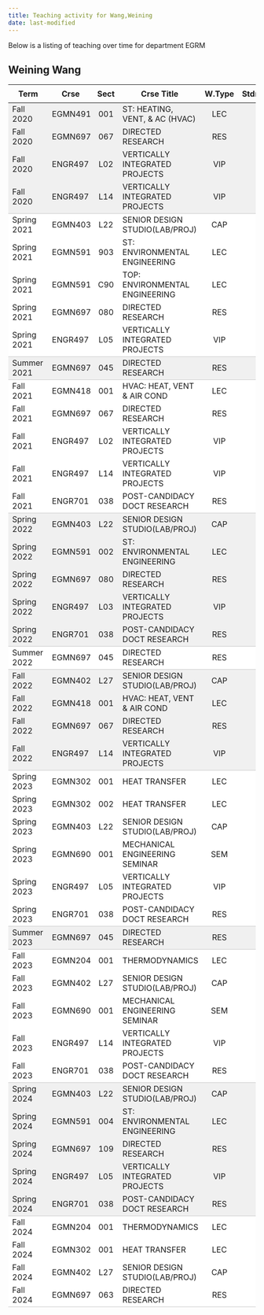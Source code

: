 ```yaml
---
title: Teaching activity for Wang,Weining
date: last-modified
---
```


Below is a listing of teaching over time for department EGRM


## Weining Wang

<style type="text/css">
#T_2ea62 table {
  width: 100%;
  border-collapse: collapse;
}
#T_2ea62 th {
  text-align: center;
  padding: 8px;
}
#T_2ea62 td:nth-child(1) {
  padding-right: 10px;
  text-align: left;
}
#T_2ea62 td:nth-child(2) {
  padding-right: 5px;
  text-align: left;
}
#T_2ea62  td:nth-child(4) {
  padding-right: 5px;
  text-align: left;
}
#T_2ea62 td:nth-child(3) {
  text-align: center;
}
#T_2ea62  td:nth-child(5) {
  text-align: center;
}
#T_2ea62 td:nth-child(6) {
  text-align: right;
}
#T_2ea62  td:nth-child(7) {
  text-align: right;
}
#T_2ea62_row0_col0, #T_2ea62_row0_col1, #T_2ea62_row0_col2, #T_2ea62_row0_col3, #T_2ea62_row0_col4, #T_2ea62_row0_col5, #T_2ea62_row0_col6, #T_2ea62_row1_col0, #T_2ea62_row1_col1, #T_2ea62_row1_col2, #T_2ea62_row1_col3, #T_2ea62_row1_col4, #T_2ea62_row1_col5, #T_2ea62_row1_col6, #T_2ea62_row2_col0, #T_2ea62_row2_col1, #T_2ea62_row2_col2, #T_2ea62_row2_col3, #T_2ea62_row2_col4, #T_2ea62_row2_col5, #T_2ea62_row2_col6, #T_2ea62_row15_col0, #T_2ea62_row15_col1, #T_2ea62_row15_col2, #T_2ea62_row15_col3, #T_2ea62_row15_col4, #T_2ea62_row15_col5, #T_2ea62_row15_col6, #T_2ea62_row16_col0, #T_2ea62_row16_col1, #T_2ea62_row16_col2, #T_2ea62_row16_col3, #T_2ea62_row16_col4, #T_2ea62_row16_col5, #T_2ea62_row16_col6, #T_2ea62_row17_col0, #T_2ea62_row17_col1, #T_2ea62_row17_col2, #T_2ea62_row17_col3, #T_2ea62_row17_col4, #T_2ea62_row17_col5, #T_2ea62_row17_col6, #T_2ea62_row18_col0, #T_2ea62_row18_col1, #T_2ea62_row18_col2, #T_2ea62_row18_col3, #T_2ea62_row18_col4, #T_2ea62_row18_col5, #T_2ea62_row18_col6, #T_2ea62_row21_col0, #T_2ea62_row21_col1, #T_2ea62_row21_col2, #T_2ea62_row21_col3, #T_2ea62_row21_col4, #T_2ea62_row21_col5, #T_2ea62_row21_col6, #T_2ea62_row22_col0, #T_2ea62_row22_col1, #T_2ea62_row22_col2, #T_2ea62_row22_col3, #T_2ea62_row22_col4, #T_2ea62_row22_col5, #T_2ea62_row22_col6, #T_2ea62_row23_col0, #T_2ea62_row23_col1, #T_2ea62_row23_col2, #T_2ea62_row23_col3, #T_2ea62_row23_col4, #T_2ea62_row23_col5, #T_2ea62_row23_col6, #T_2ea62_row37_col0, #T_2ea62_row37_col1, #T_2ea62_row37_col2, #T_2ea62_row37_col3, #T_2ea62_row37_col4, #T_2ea62_row37_col5, #T_2ea62_row37_col6, #T_2ea62_row38_col0, #T_2ea62_row38_col1, #T_2ea62_row38_col2, #T_2ea62_row38_col3, #T_2ea62_row38_col4, #T_2ea62_row38_col5, #T_2ea62_row38_col6, #T_2ea62_row39_col0, #T_2ea62_row39_col1, #T_2ea62_row39_col2, #T_2ea62_row39_col3, #T_2ea62_row39_col4, #T_2ea62_row39_col5, #T_2ea62_row39_col6, #T_2ea62_row40_col0, #T_2ea62_row40_col1, #T_2ea62_row40_col2, #T_2ea62_row40_col3, #T_2ea62_row40_col4, #T_2ea62_row40_col5, #T_2ea62_row40_col6 {
  background-color: #f0f0f0;
  border-bottom: none;
}
#T_2ea62_row3_col0, #T_2ea62_row3_col1, #T_2ea62_row3_col2, #T_2ea62_row3_col3, #T_2ea62_row3_col4, #T_2ea62_row3_col5, #T_2ea62_row3_col6, #T_2ea62_row9_col0, #T_2ea62_row9_col1, #T_2ea62_row9_col2, #T_2ea62_row9_col3, #T_2ea62_row9_col4, #T_2ea62_row9_col5, #T_2ea62_row9_col6, #T_2ea62_row19_col0, #T_2ea62_row19_col1, #T_2ea62_row19_col2, #T_2ea62_row19_col3, #T_2ea62_row19_col4, #T_2ea62_row19_col5, #T_2ea62_row19_col6, #T_2ea62_row24_col0, #T_2ea62_row24_col1, #T_2ea62_row24_col2, #T_2ea62_row24_col3, #T_2ea62_row24_col4, #T_2ea62_row24_col5, #T_2ea62_row24_col6, #T_2ea62_row31_col0, #T_2ea62_row31_col1, #T_2ea62_row31_col2, #T_2ea62_row31_col3, #T_2ea62_row31_col4, #T_2ea62_row31_col5, #T_2ea62_row31_col6, #T_2ea62_row41_col0, #T_2ea62_row41_col1, #T_2ea62_row41_col2, #T_2ea62_row41_col3, #T_2ea62_row41_col4, #T_2ea62_row41_col5, #T_2ea62_row41_col6 {
  background-color: #f0f0f0;
  border-bottom: 1px solid #ccc;
}
#T_2ea62_row4_col0, #T_2ea62_row4_col1, #T_2ea62_row4_col2, #T_2ea62_row4_col3, #T_2ea62_row4_col4, #T_2ea62_row4_col5, #T_2ea62_row4_col6, #T_2ea62_row5_col0, #T_2ea62_row5_col1, #T_2ea62_row5_col2, #T_2ea62_row5_col3, #T_2ea62_row5_col4, #T_2ea62_row5_col5, #T_2ea62_row5_col6, #T_2ea62_row6_col0, #T_2ea62_row6_col1, #T_2ea62_row6_col2, #T_2ea62_row6_col3, #T_2ea62_row6_col4, #T_2ea62_row6_col5, #T_2ea62_row6_col6, #T_2ea62_row7_col0, #T_2ea62_row7_col1, #T_2ea62_row7_col2, #T_2ea62_row7_col3, #T_2ea62_row7_col4, #T_2ea62_row7_col5, #T_2ea62_row7_col6, #T_2ea62_row10_col0, #T_2ea62_row10_col1, #T_2ea62_row10_col2, #T_2ea62_row10_col3, #T_2ea62_row10_col4, #T_2ea62_row10_col5, #T_2ea62_row10_col6, #T_2ea62_row11_col0, #T_2ea62_row11_col1, #T_2ea62_row11_col2, #T_2ea62_row11_col3, #T_2ea62_row11_col4, #T_2ea62_row11_col5, #T_2ea62_row11_col6, #T_2ea62_row12_col0, #T_2ea62_row12_col1, #T_2ea62_row12_col2, #T_2ea62_row12_col3, #T_2ea62_row12_col4, #T_2ea62_row12_col5, #T_2ea62_row12_col6, #T_2ea62_row13_col0, #T_2ea62_row13_col1, #T_2ea62_row13_col2, #T_2ea62_row13_col3, #T_2ea62_row13_col4, #T_2ea62_row13_col5, #T_2ea62_row13_col6, #T_2ea62_row25_col0, #T_2ea62_row25_col1, #T_2ea62_row25_col2, #T_2ea62_row25_col3, #T_2ea62_row25_col4, #T_2ea62_row25_col5, #T_2ea62_row25_col6, #T_2ea62_row26_col0, #T_2ea62_row26_col1, #T_2ea62_row26_col2, #T_2ea62_row26_col3, #T_2ea62_row26_col4, #T_2ea62_row26_col5, #T_2ea62_row26_col6, #T_2ea62_row27_col0, #T_2ea62_row27_col1, #T_2ea62_row27_col2, #T_2ea62_row27_col3, #T_2ea62_row27_col4, #T_2ea62_row27_col5, #T_2ea62_row27_col6, #T_2ea62_row28_col0, #T_2ea62_row28_col1, #T_2ea62_row28_col2, #T_2ea62_row28_col3, #T_2ea62_row28_col4, #T_2ea62_row28_col5, #T_2ea62_row28_col6, #T_2ea62_row29_col0, #T_2ea62_row29_col1, #T_2ea62_row29_col2, #T_2ea62_row29_col3, #T_2ea62_row29_col4, #T_2ea62_row29_col5, #T_2ea62_row29_col6, #T_2ea62_row32_col0, #T_2ea62_row32_col1, #T_2ea62_row32_col2, #T_2ea62_row32_col3, #T_2ea62_row32_col4, #T_2ea62_row32_col5, #T_2ea62_row32_col6, #T_2ea62_row33_col0, #T_2ea62_row33_col1, #T_2ea62_row33_col2, #T_2ea62_row33_col3, #T_2ea62_row33_col4, #T_2ea62_row33_col5, #T_2ea62_row33_col6, #T_2ea62_row34_col0, #T_2ea62_row34_col1, #T_2ea62_row34_col2, #T_2ea62_row34_col3, #T_2ea62_row34_col4, #T_2ea62_row34_col5, #T_2ea62_row34_col6, #T_2ea62_row35_col0, #T_2ea62_row35_col1, #T_2ea62_row35_col2, #T_2ea62_row35_col3, #T_2ea62_row35_col4, #T_2ea62_row35_col5, #T_2ea62_row35_col6, #T_2ea62_row42_col0, #T_2ea62_row42_col1, #T_2ea62_row42_col2, #T_2ea62_row42_col3, #T_2ea62_row42_col4, #T_2ea62_row42_col5, #T_2ea62_row42_col6, #T_2ea62_row43_col0, #T_2ea62_row43_col1, #T_2ea62_row43_col2, #T_2ea62_row43_col3, #T_2ea62_row43_col4, #T_2ea62_row43_col5, #T_2ea62_row43_col6, #T_2ea62_row44_col0, #T_2ea62_row44_col1, #T_2ea62_row44_col2, #T_2ea62_row44_col3, #T_2ea62_row44_col4, #T_2ea62_row44_col5, #T_2ea62_row44_col6 {
  background-color: #ffffff;
  border-bottom: none;
}
#T_2ea62_row8_col0, #T_2ea62_row8_col1, #T_2ea62_row8_col2, #T_2ea62_row8_col3, #T_2ea62_row8_col4, #T_2ea62_row8_col5, #T_2ea62_row8_col6, #T_2ea62_row14_col0, #T_2ea62_row14_col1, #T_2ea62_row14_col2, #T_2ea62_row14_col3, #T_2ea62_row14_col4, #T_2ea62_row14_col5, #T_2ea62_row14_col6, #T_2ea62_row20_col0, #T_2ea62_row20_col1, #T_2ea62_row20_col2, #T_2ea62_row20_col3, #T_2ea62_row20_col4, #T_2ea62_row20_col5, #T_2ea62_row20_col6, #T_2ea62_row30_col0, #T_2ea62_row30_col1, #T_2ea62_row30_col2, #T_2ea62_row30_col3, #T_2ea62_row30_col4, #T_2ea62_row30_col5, #T_2ea62_row30_col6, #T_2ea62_row36_col0, #T_2ea62_row36_col1, #T_2ea62_row36_col2, #T_2ea62_row36_col3, #T_2ea62_row36_col4, #T_2ea62_row36_col5, #T_2ea62_row36_col6, #T_2ea62_row45_col0, #T_2ea62_row45_col1, #T_2ea62_row45_col2, #T_2ea62_row45_col3, #T_2ea62_row45_col4, #T_2ea62_row45_col5, #T_2ea62_row45_col6 {
  background-color: #ffffff;
  border-bottom: 1px solid #ccc;
}
</style>
<table id="T_2ea62">
  <thead>
    <tr>
      <th id="T_2ea62_level0_col0" class="col_heading level0 col0" >Term</th>
      <th id="T_2ea62_level0_col1" class="col_heading level0 col1" >Crse</th>
      <th id="T_2ea62_level0_col2" class="col_heading level0 col2" >Sect</th>
      <th id="T_2ea62_level0_col3" class="col_heading level0 col3" >Crse Title</th>
      <th id="T_2ea62_level0_col4" class="col_heading level0 col4" >W.Type</th>
      <th id="T_2ea62_level0_col5" class="col_heading level0 col5" >Stdnts</th>
      <th id="T_2ea62_level0_col6" class="col_heading level0 col6" >Hours</th>
    </tr>
  </thead>
  <tbody>
    <tr>
      <td id="T_2ea62_row0_col0" class="data row0 col0" >Fall 2020</td>
      <td id="T_2ea62_row0_col1" class="data row0 col1" >EGMN491</td>
      <td id="T_2ea62_row0_col2" class="data row0 col2" >001</td>
      <td id="T_2ea62_row0_col3" class="data row0 col3" >ST: HEATING, VENT, & AC (HVAC)</td>
      <td id="T_2ea62_row0_col4" class="data row0 col4" >LEC</td>
      <td id="T_2ea62_row0_col5" class="data row0 col5" >25</td>
      <td id="T_2ea62_row0_col6" class="data row0 col6" >75</td>
    </tr>
    <tr>
      <td id="T_2ea62_row1_col0" class="data row1 col0" >Fall 2020</td>
      <td id="T_2ea62_row1_col1" class="data row1 col1" >EGMN697</td>
      <td id="T_2ea62_row1_col2" class="data row1 col2" >067</td>
      <td id="T_2ea62_row1_col3" class="data row1 col3" >DIRECTED RESEARCH</td>
      <td id="T_2ea62_row1_col4" class="data row1 col4" >RES</td>
      <td id="T_2ea62_row1_col5" class="data row1 col5" >2</td>
      <td id="T_2ea62_row1_col6" class="data row1 col6" >18</td>
    </tr>
    <tr>
      <td id="T_2ea62_row2_col0" class="data row2 col0" >Fall 2020</td>
      <td id="T_2ea62_row2_col1" class="data row2 col1" >ENGR497</td>
      <td id="T_2ea62_row2_col2" class="data row2 col2" >L02</td>
      <td id="T_2ea62_row2_col3" class="data row2 col3" >VERTICALLY INTEGRATED PROJECTS</td>
      <td id="T_2ea62_row2_col4" class="data row2 col4" >VIP</td>
      <td id="T_2ea62_row2_col5" class="data row2 col5" >1</td>
      <td id="T_2ea62_row2_col6" class="data row2 col6" >1</td>
    </tr>
    <tr>
      <td id="T_2ea62_row3_col0" class="data row3 col0" >Fall 2020</td>
      <td id="T_2ea62_row3_col1" class="data row3 col1" >ENGR497</td>
      <td id="T_2ea62_row3_col2" class="data row3 col2" >L14</td>
      <td id="T_2ea62_row3_col3" class="data row3 col3" >VERTICALLY INTEGRATED PROJECTS</td>
      <td id="T_2ea62_row3_col4" class="data row3 col4" >VIP</td>
      <td id="T_2ea62_row3_col5" class="data row3 col5" >1</td>
      <td id="T_2ea62_row3_col6" class="data row3 col6" >2</td>
    </tr>
    <tr>
      <td id="T_2ea62_row4_col0" class="data row4 col0" >Spring 2021</td>
      <td id="T_2ea62_row4_col1" class="data row4 col1" >EGMN403</td>
      <td id="T_2ea62_row4_col2" class="data row4 col2" >L22</td>
      <td id="T_2ea62_row4_col3" class="data row4 col3" >SENIOR DESIGN STUDIO(LAB/PROJ)</td>
      <td id="T_2ea62_row4_col4" class="data row4 col4" >CAP</td>
      <td id="T_2ea62_row4_col5" class="data row4 col5" >2</td>
      <td id="T_2ea62_row4_col6" class="data row4 col6" >4</td>
    </tr>
    <tr>
      <td id="T_2ea62_row5_col0" class="data row5 col0" >Spring 2021</td>
      <td id="T_2ea62_row5_col1" class="data row5 col1" >EGMN591</td>
      <td id="T_2ea62_row5_col2" class="data row5 col2" >903</td>
      <td id="T_2ea62_row5_col3" class="data row5 col3" >ST: ENVIRONMENTAL ENGINEERING</td>
      <td id="T_2ea62_row5_col4" class="data row5 col4" >LEC</td>
      <td id="T_2ea62_row5_col5" class="data row5 col5" >30</td>
      <td id="T_2ea62_row5_col6" class="data row5 col6" >90</td>
    </tr>
    <tr>
      <td id="T_2ea62_row6_col0" class="data row6 col0" >Spring 2021</td>
      <td id="T_2ea62_row6_col1" class="data row6 col1" >EGMN591</td>
      <td id="T_2ea62_row6_col2" class="data row6 col2" >C90</td>
      <td id="T_2ea62_row6_col3" class="data row6 col3" >TOP: ENVIRONMENTAL ENGINEERING</td>
      <td id="T_2ea62_row6_col4" class="data row6 col4" >LEC</td>
      <td id="T_2ea62_row6_col5" class="data row6 col5" >12</td>
      <td id="T_2ea62_row6_col6" class="data row6 col6" >36</td>
    </tr>
    <tr>
      <td id="T_2ea62_row7_col0" class="data row7 col0" >Spring 2021</td>
      <td id="T_2ea62_row7_col1" class="data row7 col1" >EGMN697</td>
      <td id="T_2ea62_row7_col2" class="data row7 col2" >080</td>
      <td id="T_2ea62_row7_col3" class="data row7 col3" >DIRECTED RESEARCH</td>
      <td id="T_2ea62_row7_col4" class="data row7 col4" >RES</td>
      <td id="T_2ea62_row7_col5" class="data row7 col5" >2</td>
      <td id="T_2ea62_row7_col6" class="data row7 col6" >18</td>
    </tr>
    <tr>
      <td id="T_2ea62_row8_col0" class="data row8 col0" >Spring 2021</td>
      <td id="T_2ea62_row8_col1" class="data row8 col1" >ENGR497</td>
      <td id="T_2ea62_row8_col2" class="data row8 col2" >L05</td>
      <td id="T_2ea62_row8_col3" class="data row8 col3" >VERTICALLY INTEGRATED PROJECTS</td>
      <td id="T_2ea62_row8_col4" class="data row8 col4" >VIP</td>
      <td id="T_2ea62_row8_col5" class="data row8 col5" >2</td>
      <td id="T_2ea62_row8_col6" class="data row8 col6" >4</td>
    </tr>
    <tr>
      <td id="T_2ea62_row9_col0" class="data row9 col0" >Summer 2021</td>
      <td id="T_2ea62_row9_col1" class="data row9 col1" >EGMN697</td>
      <td id="T_2ea62_row9_col2" class="data row9 col2" >045</td>
      <td id="T_2ea62_row9_col3" class="data row9 col3" >DIRECTED RESEARCH</td>
      <td id="T_2ea62_row9_col4" class="data row9 col4" >RES</td>
      <td id="T_2ea62_row9_col5" class="data row9 col5" >2</td>
      <td id="T_2ea62_row9_col6" class="data row9 col6" >6</td>
    </tr>
    <tr>
      <td id="T_2ea62_row10_col0" class="data row10 col0" >Fall 2021</td>
      <td id="T_2ea62_row10_col1" class="data row10 col1" >EGMN418</td>
      <td id="T_2ea62_row10_col2" class="data row10 col2" >001</td>
      <td id="T_2ea62_row10_col3" class="data row10 col3" >HVAC: HEAT, VENT & AIR COND</td>
      <td id="T_2ea62_row10_col4" class="data row10 col4" >LEC</td>
      <td id="T_2ea62_row10_col5" class="data row10 col5" >16</td>
      <td id="T_2ea62_row10_col6" class="data row10 col6" >48</td>
    </tr>
    <tr>
      <td id="T_2ea62_row11_col0" class="data row11 col0" >Fall 2021</td>
      <td id="T_2ea62_row11_col1" class="data row11 col1" >EGMN697</td>
      <td id="T_2ea62_row11_col2" class="data row11 col2" >067</td>
      <td id="T_2ea62_row11_col3" class="data row11 col3" >DIRECTED RESEARCH</td>
      <td id="T_2ea62_row11_col4" class="data row11 col4" >RES</td>
      <td id="T_2ea62_row11_col5" class="data row11 col5" >1</td>
      <td id="T_2ea62_row11_col6" class="data row11 col6" >9</td>
    </tr>
    <tr>
      <td id="T_2ea62_row12_col0" class="data row12 col0" >Fall 2021</td>
      <td id="T_2ea62_row12_col1" class="data row12 col1" >ENGR497</td>
      <td id="T_2ea62_row12_col2" class="data row12 col2" >L02</td>
      <td id="T_2ea62_row12_col3" class="data row12 col3" >VERTICALLY INTEGRATED PROJECTS</td>
      <td id="T_2ea62_row12_col4" class="data row12 col4" >VIP</td>
      <td id="T_2ea62_row12_col5" class="data row12 col5" >1</td>
      <td id="T_2ea62_row12_col6" class="data row12 col6" >1</td>
    </tr>
    <tr>
      <td id="T_2ea62_row13_col0" class="data row13 col0" >Fall 2021</td>
      <td id="T_2ea62_row13_col1" class="data row13 col1" >ENGR497</td>
      <td id="T_2ea62_row13_col2" class="data row13 col2" >L14</td>
      <td id="T_2ea62_row13_col3" class="data row13 col3" >VERTICALLY INTEGRATED PROJECTS</td>
      <td id="T_2ea62_row13_col4" class="data row13 col4" >VIP</td>
      <td id="T_2ea62_row13_col5" class="data row13 col5" >1</td>
      <td id="T_2ea62_row13_col6" class="data row13 col6" >2</td>
    </tr>
    <tr>
      <td id="T_2ea62_row14_col0" class="data row14 col0" >Fall 2021</td>
      <td id="T_2ea62_row14_col1" class="data row14 col1" >ENGR701</td>
      <td id="T_2ea62_row14_col2" class="data row14 col2" >038</td>
      <td id="T_2ea62_row14_col3" class="data row14 col3" >POST-CANDIDACY DOCT RESEARCH</td>
      <td id="T_2ea62_row14_col4" class="data row14 col4" >RES</td>
      <td id="T_2ea62_row14_col5" class="data row14 col5" >1</td>
      <td id="T_2ea62_row14_col6" class="data row14 col6" >9</td>
    </tr>
    <tr>
      <td id="T_2ea62_row15_col0" class="data row15 col0" >Spring 2022</td>
      <td id="T_2ea62_row15_col1" class="data row15 col1" >EGMN403</td>
      <td id="T_2ea62_row15_col2" class="data row15 col2" >L22</td>
      <td id="T_2ea62_row15_col3" class="data row15 col3" >SENIOR DESIGN STUDIO(LAB/PROJ)</td>
      <td id="T_2ea62_row15_col4" class="data row15 col4" >CAP</td>
      <td id="T_2ea62_row15_col5" class="data row15 col5" >3</td>
      <td id="T_2ea62_row15_col6" class="data row15 col6" >6</td>
    </tr>
    <tr>
      <td id="T_2ea62_row16_col0" class="data row16 col0" >Spring 2022</td>
      <td id="T_2ea62_row16_col1" class="data row16 col1" >EGMN591</td>
      <td id="T_2ea62_row16_col2" class="data row16 col2" >002</td>
      <td id="T_2ea62_row16_col3" class="data row16 col3" >ST: ENVIRONMENTAL ENGINEERING</td>
      <td id="T_2ea62_row16_col4" class="data row16 col4" >LEC</td>
      <td id="T_2ea62_row16_col5" class="data row16 col5" >18</td>
      <td id="T_2ea62_row16_col6" class="data row16 col6" >54</td>
    </tr>
    <tr>
      <td id="T_2ea62_row17_col0" class="data row17 col0" >Spring 2022</td>
      <td id="T_2ea62_row17_col1" class="data row17 col1" >EGMN697</td>
      <td id="T_2ea62_row17_col2" class="data row17 col2" >080</td>
      <td id="T_2ea62_row17_col3" class="data row17 col3" >DIRECTED RESEARCH</td>
      <td id="T_2ea62_row17_col4" class="data row17 col4" >RES</td>
      <td id="T_2ea62_row17_col5" class="data row17 col5" >1</td>
      <td id="T_2ea62_row17_col6" class="data row17 col6" >9</td>
    </tr>
    <tr>
      <td id="T_2ea62_row18_col0" class="data row18 col0" >Spring 2022</td>
      <td id="T_2ea62_row18_col1" class="data row18 col1" >ENGR497</td>
      <td id="T_2ea62_row18_col2" class="data row18 col2" >L03</td>
      <td id="T_2ea62_row18_col3" class="data row18 col3" >VERTICALLY INTEGRATED PROJECTS</td>
      <td id="T_2ea62_row18_col4" class="data row18 col4" >VIP</td>
      <td id="T_2ea62_row18_col5" class="data row18 col5" >2</td>
      <td id="T_2ea62_row18_col6" class="data row18 col6" >2</td>
    </tr>
    <tr>
      <td id="T_2ea62_row19_col0" class="data row19 col0" >Spring 2022</td>
      <td id="T_2ea62_row19_col1" class="data row19 col1" >ENGR701</td>
      <td id="T_2ea62_row19_col2" class="data row19 col2" >038</td>
      <td id="T_2ea62_row19_col3" class="data row19 col3" >POST-CANDIDACY DOCT RESEARCH</td>
      <td id="T_2ea62_row19_col4" class="data row19 col4" >RES</td>
      <td id="T_2ea62_row19_col5" class="data row19 col5" >1</td>
      <td id="T_2ea62_row19_col6" class="data row19 col6" >9</td>
    </tr>
    <tr>
      <td id="T_2ea62_row20_col0" class="data row20 col0" >Summer 2022</td>
      <td id="T_2ea62_row20_col1" class="data row20 col1" >EGMN697</td>
      <td id="T_2ea62_row20_col2" class="data row20 col2" >045</td>
      <td id="T_2ea62_row20_col3" class="data row20 col3" >DIRECTED RESEARCH</td>
      <td id="T_2ea62_row20_col4" class="data row20 col4" >RES</td>
      <td id="T_2ea62_row20_col5" class="data row20 col5" >1</td>
      <td id="T_2ea62_row20_col6" class="data row20 col6" >3</td>
    </tr>
    <tr>
      <td id="T_2ea62_row21_col0" class="data row21 col0" >Fall 2022</td>
      <td id="T_2ea62_row21_col1" class="data row21 col1" >EGMN402</td>
      <td id="T_2ea62_row21_col2" class="data row21 col2" >L27</td>
      <td id="T_2ea62_row21_col3" class="data row21 col3" >SENIOR DESIGN STUDIO(LAB/PROJ)</td>
      <td id="T_2ea62_row21_col4" class="data row21 col4" >CAP</td>
      <td id="T_2ea62_row21_col5" class="data row21 col5" >2</td>
      <td id="T_2ea62_row21_col6" class="data row21 col6" >4</td>
    </tr>
    <tr>
      <td id="T_2ea62_row22_col0" class="data row22 col0" >Fall 2022</td>
      <td id="T_2ea62_row22_col1" class="data row22 col1" >EGMN418</td>
      <td id="T_2ea62_row22_col2" class="data row22 col2" >001</td>
      <td id="T_2ea62_row22_col3" class="data row22 col3" >HVAC: HEAT, VENT & AIR COND</td>
      <td id="T_2ea62_row22_col4" class="data row22 col4" >LEC</td>
      <td id="T_2ea62_row22_col5" class="data row22 col5" >10</td>
      <td id="T_2ea62_row22_col6" class="data row22 col6" >30</td>
    </tr>
    <tr>
      <td id="T_2ea62_row23_col0" class="data row23 col0" >Fall 2022</td>
      <td id="T_2ea62_row23_col1" class="data row23 col1" >EGMN697</td>
      <td id="T_2ea62_row23_col2" class="data row23 col2" >067</td>
      <td id="T_2ea62_row23_col3" class="data row23 col3" >DIRECTED RESEARCH</td>
      <td id="T_2ea62_row23_col4" class="data row23 col4" >RES</td>
      <td id="T_2ea62_row23_col5" class="data row23 col5" >1</td>
      <td id="T_2ea62_row23_col6" class="data row23 col6" >9</td>
    </tr>
    <tr>
      <td id="T_2ea62_row24_col0" class="data row24 col0" >Fall 2022</td>
      <td id="T_2ea62_row24_col1" class="data row24 col1" >ENGR497</td>
      <td id="T_2ea62_row24_col2" class="data row24 col2" >L14</td>
      <td id="T_2ea62_row24_col3" class="data row24 col3" >VERTICALLY INTEGRATED PROJECTS</td>
      <td id="T_2ea62_row24_col4" class="data row24 col4" >VIP</td>
      <td id="T_2ea62_row24_col5" class="data row24 col5" >2</td>
      <td id="T_2ea62_row24_col6" class="data row24 col6" >4</td>
    </tr>
    <tr>
      <td id="T_2ea62_row25_col0" class="data row25 col0" >Spring 2023</td>
      <td id="T_2ea62_row25_col1" class="data row25 col1" >EGMN302</td>
      <td id="T_2ea62_row25_col2" class="data row25 col2" >001</td>
      <td id="T_2ea62_row25_col3" class="data row25 col3" >HEAT TRANSFER</td>
      <td id="T_2ea62_row25_col4" class="data row25 col4" >LEC</td>
      <td id="T_2ea62_row25_col5" class="data row25 col5" >28</td>
      <td id="T_2ea62_row25_col6" class="data row25 col6" >84</td>
    </tr>
    <tr>
      <td id="T_2ea62_row26_col0" class="data row26 col0" >Spring 2023</td>
      <td id="T_2ea62_row26_col1" class="data row26 col1" >EGMN302</td>
      <td id="T_2ea62_row26_col2" class="data row26 col2" >002</td>
      <td id="T_2ea62_row26_col3" class="data row26 col3" >HEAT TRANSFER</td>
      <td id="T_2ea62_row26_col4" class="data row26 col4" >LEC</td>
      <td id="T_2ea62_row26_col5" class="data row26 col5" >38</td>
      <td id="T_2ea62_row26_col6" class="data row26 col6" >114</td>
    </tr>
    <tr>
      <td id="T_2ea62_row27_col0" class="data row27 col0" >Spring 2023</td>
      <td id="T_2ea62_row27_col1" class="data row27 col1" >EGMN403</td>
      <td id="T_2ea62_row27_col2" class="data row27 col2" >L22</td>
      <td id="T_2ea62_row27_col3" class="data row27 col3" >SENIOR DESIGN STUDIO(LAB/PROJ)</td>
      <td id="T_2ea62_row27_col4" class="data row27 col4" >CAP</td>
      <td id="T_2ea62_row27_col5" class="data row27 col5" >2</td>
      <td id="T_2ea62_row27_col6" class="data row27 col6" >4</td>
    </tr>
    <tr>
      <td id="T_2ea62_row28_col0" class="data row28 col0" >Spring 2023</td>
      <td id="T_2ea62_row28_col1" class="data row28 col1" >EGMN690</td>
      <td id="T_2ea62_row28_col2" class="data row28 col2" >001</td>
      <td id="T_2ea62_row28_col3" class="data row28 col3" >MECHANICAL ENGINEERING SEMINAR</td>
      <td id="T_2ea62_row28_col4" class="data row28 col4" >SEM</td>
      <td id="T_2ea62_row28_col5" class="data row28 col5" >30</td>
      <td id="T_2ea62_row28_col6" class="data row28 col6" >30</td>
    </tr>
    <tr>
      <td id="T_2ea62_row29_col0" class="data row29 col0" >Spring 2023</td>
      <td id="T_2ea62_row29_col1" class="data row29 col1" >ENGR497</td>
      <td id="T_2ea62_row29_col2" class="data row29 col2" >L05</td>
      <td id="T_2ea62_row29_col3" class="data row29 col3" >VERTICALLY INTEGRATED PROJECTS</td>
      <td id="T_2ea62_row29_col4" class="data row29 col4" >VIP</td>
      <td id="T_2ea62_row29_col5" class="data row29 col5" >3</td>
      <td id="T_2ea62_row29_col6" class="data row29 col6" >6</td>
    </tr>
    <tr>
      <td id="T_2ea62_row30_col0" class="data row30 col0" >Spring 2023</td>
      <td id="T_2ea62_row30_col1" class="data row30 col1" >ENGR701</td>
      <td id="T_2ea62_row30_col2" class="data row30 col2" >038</td>
      <td id="T_2ea62_row30_col3" class="data row30 col3" >POST-CANDIDACY DOCT RESEARCH</td>
      <td id="T_2ea62_row30_col4" class="data row30 col4" >RES</td>
      <td id="T_2ea62_row30_col5" class="data row30 col5" >1</td>
      <td id="T_2ea62_row30_col6" class="data row30 col6" >9</td>
    </tr>
    <tr>
      <td id="T_2ea62_row31_col0" class="data row31 col0" >Summer 2023</td>
      <td id="T_2ea62_row31_col1" class="data row31 col1" >EGMN697</td>
      <td id="T_2ea62_row31_col2" class="data row31 col2" >045</td>
      <td id="T_2ea62_row31_col3" class="data row31 col3" >DIRECTED RESEARCH</td>
      <td id="T_2ea62_row31_col4" class="data row31 col4" >RES</td>
      <td id="T_2ea62_row31_col5" class="data row31 col5" >1</td>
      <td id="T_2ea62_row31_col6" class="data row31 col6" >3</td>
    </tr>
    <tr>
      <td id="T_2ea62_row32_col0" class="data row32 col0" >Fall 2023</td>
      <td id="T_2ea62_row32_col1" class="data row32 col1" >EGMN204</td>
      <td id="T_2ea62_row32_col2" class="data row32 col2" >001</td>
      <td id="T_2ea62_row32_col3" class="data row32 col3" >THERMODYNAMICS</td>
      <td id="T_2ea62_row32_col4" class="data row32 col4" >LEC</td>
      <td id="T_2ea62_row32_col5" class="data row32 col5" >31</td>
      <td id="T_2ea62_row32_col6" class="data row32 col6" >93</td>
    </tr>
    <tr>
      <td id="T_2ea62_row33_col0" class="data row33 col0" >Fall 2023</td>
      <td id="T_2ea62_row33_col1" class="data row33 col1" >EGMN402</td>
      <td id="T_2ea62_row33_col2" class="data row33 col2" >L27</td>
      <td id="T_2ea62_row33_col3" class="data row33 col3" >SENIOR DESIGN STUDIO(LAB/PROJ)</td>
      <td id="T_2ea62_row33_col4" class="data row33 col4" >CAP</td>
      <td id="T_2ea62_row33_col5" class="data row33 col5" >3</td>
      <td id="T_2ea62_row33_col6" class="data row33 col6" >6</td>
    </tr>
    <tr>
      <td id="T_2ea62_row34_col0" class="data row34 col0" >Fall 2023</td>
      <td id="T_2ea62_row34_col1" class="data row34 col1" >EGMN690</td>
      <td id="T_2ea62_row34_col2" class="data row34 col2" >001</td>
      <td id="T_2ea62_row34_col3" class="data row34 col3" >MECHANICAL ENGINEERING SEMINAR</td>
      <td id="T_2ea62_row34_col4" class="data row34 col4" >SEM</td>
      <td id="T_2ea62_row34_col5" class="data row34 col5" >35</td>
      <td id="T_2ea62_row34_col6" class="data row34 col6" >35</td>
    </tr>
    <tr>
      <td id="T_2ea62_row35_col0" class="data row35 col0" >Fall 2023</td>
      <td id="T_2ea62_row35_col1" class="data row35 col1" >ENGR497</td>
      <td id="T_2ea62_row35_col2" class="data row35 col2" >L14</td>
      <td id="T_2ea62_row35_col3" class="data row35 col3" >VERTICALLY INTEGRATED PROJECTS</td>
      <td id="T_2ea62_row35_col4" class="data row35 col4" >VIP</td>
      <td id="T_2ea62_row35_col5" class="data row35 col5" >3</td>
      <td id="T_2ea62_row35_col6" class="data row35 col6" >6</td>
    </tr>
    <tr>
      <td id="T_2ea62_row36_col0" class="data row36 col0" >Fall 2023</td>
      <td id="T_2ea62_row36_col1" class="data row36 col1" >ENGR701</td>
      <td id="T_2ea62_row36_col2" class="data row36 col2" >038</td>
      <td id="T_2ea62_row36_col3" class="data row36 col3" >POST-CANDIDACY DOCT RESEARCH</td>
      <td id="T_2ea62_row36_col4" class="data row36 col4" >RES</td>
      <td id="T_2ea62_row36_col5" class="data row36 col5" >1</td>
      <td id="T_2ea62_row36_col6" class="data row36 col6" >9</td>
    </tr>
    <tr>
      <td id="T_2ea62_row37_col0" class="data row37 col0" >Spring 2024</td>
      <td id="T_2ea62_row37_col1" class="data row37 col1" >EGMN403</td>
      <td id="T_2ea62_row37_col2" class="data row37 col2" >L22</td>
      <td id="T_2ea62_row37_col3" class="data row37 col3" >SENIOR DESIGN STUDIO(LAB/PROJ)</td>
      <td id="T_2ea62_row37_col4" class="data row37 col4" >CAP</td>
      <td id="T_2ea62_row37_col5" class="data row37 col5" >2</td>
      <td id="T_2ea62_row37_col6" class="data row37 col6" >4</td>
    </tr>
    <tr>
      <td id="T_2ea62_row38_col0" class="data row38 col0" >Spring 2024</td>
      <td id="T_2ea62_row38_col1" class="data row38 col1" >EGMN591</td>
      <td id="T_2ea62_row38_col2" class="data row38 col2" >004</td>
      <td id="T_2ea62_row38_col3" class="data row38 col3" >ST: ENVIRONMENTAL ENGINEERING</td>
      <td id="T_2ea62_row38_col4" class="data row38 col4" >LEC</td>
      <td id="T_2ea62_row38_col5" class="data row38 col5" >16</td>
      <td id="T_2ea62_row38_col6" class="data row38 col6" >48</td>
    </tr>
    <tr>
      <td id="T_2ea62_row39_col0" class="data row39 col0" >Spring 2024</td>
      <td id="T_2ea62_row39_col1" class="data row39 col1" >EGMN697</td>
      <td id="T_2ea62_row39_col2" class="data row39 col2" >109</td>
      <td id="T_2ea62_row39_col3" class="data row39 col3" >DIRECTED RESEARCH</td>
      <td id="T_2ea62_row39_col4" class="data row39 col4" >RES</td>
      <td id="T_2ea62_row39_col5" class="data row39 col5" >1</td>
      <td id="T_2ea62_row39_col6" class="data row39 col6" >6</td>
    </tr>
    <tr>
      <td id="T_2ea62_row40_col0" class="data row40 col0" >Spring 2024</td>
      <td id="T_2ea62_row40_col1" class="data row40 col1" >ENGR497</td>
      <td id="T_2ea62_row40_col2" class="data row40 col2" >L05</td>
      <td id="T_2ea62_row40_col3" class="data row40 col3" >VERTICALLY INTEGRATED PROJECTS</td>
      <td id="T_2ea62_row40_col4" class="data row40 col4" >VIP</td>
      <td id="T_2ea62_row40_col5" class="data row40 col5" >1</td>
      <td id="T_2ea62_row40_col6" class="data row40 col6" >2</td>
    </tr>
    <tr>
      <td id="T_2ea62_row41_col0" class="data row41 col0" >Spring 2024</td>
      <td id="T_2ea62_row41_col1" class="data row41 col1" >ENGR701</td>
      <td id="T_2ea62_row41_col2" class="data row41 col2" >038</td>
      <td id="T_2ea62_row41_col3" class="data row41 col3" >POST-CANDIDACY DOCT RESEARCH</td>
      <td id="T_2ea62_row41_col4" class="data row41 col4" >RES</td>
      <td id="T_2ea62_row41_col5" class="data row41 col5" >1</td>
      <td id="T_2ea62_row41_col6" class="data row41 col6" >9</td>
    </tr>
    <tr>
      <td id="T_2ea62_row42_col0" class="data row42 col0" >Fall 2024</td>
      <td id="T_2ea62_row42_col1" class="data row42 col1" >EGMN204</td>
      <td id="T_2ea62_row42_col2" class="data row42 col2" >001</td>
      <td id="T_2ea62_row42_col3" class="data row42 col3" >THERMODYNAMICS</td>
      <td id="T_2ea62_row42_col4" class="data row42 col4" >LEC</td>
      <td id="T_2ea62_row42_col5" class="data row42 col5" >32</td>
      <td id="T_2ea62_row42_col6" class="data row42 col6" >96</td>
    </tr>
    <tr>
      <td id="T_2ea62_row43_col0" class="data row43 col0" >Fall 2024</td>
      <td id="T_2ea62_row43_col1" class="data row43 col1" >EGMN302</td>
      <td id="T_2ea62_row43_col2" class="data row43 col2" >001</td>
      <td id="T_2ea62_row43_col3" class="data row43 col3" >HEAT TRANSFER</td>
      <td id="T_2ea62_row43_col4" class="data row43 col4" >LEC</td>
      <td id="T_2ea62_row43_col5" class="data row43 col5" >32</td>
      <td id="T_2ea62_row43_col6" class="data row43 col6" >96</td>
    </tr>
    <tr>
      <td id="T_2ea62_row44_col0" class="data row44 col0" >Fall 2024</td>
      <td id="T_2ea62_row44_col1" class="data row44 col1" >EGMN402</td>
      <td id="T_2ea62_row44_col2" class="data row44 col2" >L27</td>
      <td id="T_2ea62_row44_col3" class="data row44 col3" >SENIOR DESIGN STUDIO(LAB/PROJ)</td>
      <td id="T_2ea62_row44_col4" class="data row44 col4" >CAP</td>
      <td id="T_2ea62_row44_col5" class="data row44 col5" >4</td>
      <td id="T_2ea62_row44_col6" class="data row44 col6" >8</td>
    </tr>
    <tr>
      <td id="T_2ea62_row45_col0" class="data row45 col0" >Fall 2024</td>
      <td id="T_2ea62_row45_col1" class="data row45 col1" >EGMN697</td>
      <td id="T_2ea62_row45_col2" class="data row45 col2" >063</td>
      <td id="T_2ea62_row45_col3" class="data row45 col3" >DIRECTED RESEARCH</td>
      <td id="T_2ea62_row45_col4" class="data row45 col4" >RES</td>
      <td id="T_2ea62_row45_col5" class="data row45 col5" >1</td>
      <td id="T_2ea62_row45_col6" class="data row45 col6" >6</td>
    </tr>
  </tbody>
</table>


